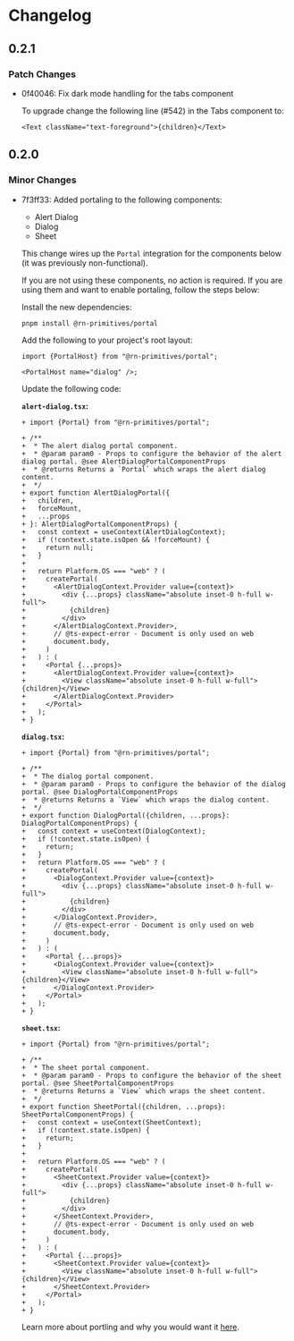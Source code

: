 # Changelog

## 0.2.1

### Patch Changes

- 0f40046: Fix dark mode handling for the tabs component

  To upgrade change the following line (#542) in the Tabs component to:

  ```tsx
  <Text className="text-foreground">{children}</Text>
  ```

## 0.2.0

### Minor Changes

- 7f3ff33: Added portaling to the following components:
  - Alert Dialog
  - Dialog
  - Sheet

  This change wires up the `Portal` integration for the components below (it was previously non-functional).

  If you are not using these components, no action is required. If you are using them and want to enable portaling, follow the steps below:

  Install the new dependencies:

  ```shell
  pnpm install @rn-primitives/portal
  ```

  Add the following to your project's root layout:

  ```tsx
  import {PortalHost} from "@rn-primitives/portal";

  <PortalHost name="dialog" />;
  ```

  Update the following code:

  **`alert-dialog.tsx`:**

  ```tsx
  + import {Portal} from "@rn-primitives/portal";

  + /**
  +  * The alert dialog portal component.
  +  * @param param0 - Props to configure the behavior of the alert dialog portal. @see AlertDialogPortalComponentProps
  +  * @returns Returns a `Portal` which wraps the alert dialog content.
  +  */
  + export function AlertDialogPortal({
  +   children,
  +   forceMount,
  +   ...props
  + }: AlertDialogPortalComponentProps) {
  +   const context = useContext(AlertDialogContext);
  +   if (!context.state.isOpen && !forceMount) {
  +     return null;
  +   }
  +
  +   return Platform.OS === "web" ? (
  +     createPortal(
  +       <AlertDialogContext.Provider value={context}>
  +         <div {...props} className="absolute inset-0 h-full w-full">
  +           {children}
  +         </div>
  +       </AlertDialogContext.Provider>,
  +       // @ts-expect-error - Document is only used on web
  +       document.body,
  +     )
  +   ) : (
  +     <Portal {...props}>
  +       <AlertDialogContext.Provider value={context}>
  +         <View className="absolute inset-0 h-full w-full">{children}</View>
  +       </AlertDialogContext.Provider>
  +     </Portal>
  +   );
  + }
  ```

  **`dialog.tsx`:**

  ```tsx
  + import {Portal} from "@rn-primitives/portal";

  + /**
  +  * The dialog portal component.
  +  * @param param0 - Props to configure the behavior of the dialog portal. @see DialogPortalComponentProps
  +  * @returns Returns a `View` which wraps the dialog content.
  +  */
  + export function DialogPortal({children, ...props}: DialogPortalComponentProps) {
  +   const context = useContext(DialogContext);
  +   if (!context.state.isOpen) {
  +     return;
  +   }
  +   return Platform.OS === "web" ? (
  +     createPortal(
  +       <DialogContext.Provider value={context}>
  +         <div {...props} className="absolute inset-0 h-full w-full">
  +           {children}
  +         </div>
  +       </DialogContext.Provider>,
  +       // @ts-expect-error - Document is only used on web
  +       document.body,
  +     )
  +   ) : (
  +     <Portal {...props}>
  +       <DialogContext.Provider value={context}>
  +         <View className="absolute inset-0 h-full w-full">{children}</View>
  +       </DialogContext.Provider>
  +     </Portal>
  +   );
  + }
  ```

  **`sheet.tsx`:**

  ```tsx
  + import {Portal} from "@rn-primitives/portal";

  + /**
  +  * The sheet portal component.
  +  * @param param0 - Props to configure the behavior of the sheet portal. @see SheetPortalComponentProps
  +  * @returns Returns a `View` which wraps the sheet content.
  +  */
  + export function SheetPortal({children, ...props}: SheetPortalComponentProps) {
  +   const context = useContext(SheetContext);
  +   if (!context.state.isOpen) {
  +     return;
  +   }
  +
  +   return Platform.OS === "web" ? (
  +     createPortal(
  +       <SheetContext.Provider value={context}>
  +         <div {...props} className="absolute inset-0 h-full w-full">
  +           {children}
  +         </div>
  +       </SheetContext.Provider>,
  +       // @ts-expect-error - Document is only used on web
  +       document.body,
  +     )
  +   ) : (
  +     <Portal {...props}>
  +       <SheetContext.Provider value={context}>
  +         <View className="absolute inset-0 h-full w-full">{children}</View>
  +       </SheetContext.Provider>
  +     </Portal>
  +   );
  + }
  ```

  Learn more about portling and why you would want it [here](https://rnprimitives.com/portal/).
